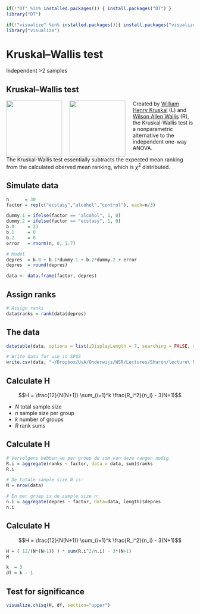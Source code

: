 ```r
if(!"DT" %in% installed.packages()) { install.packages("DT") }
library("DT")

if(!"visualize" %in% installed.packages()){ install.packages("visualize") }
library("visualize")
```

# Kruskal–Wallis test

Independent >2 samples

## Kruskal–Wallis test

<img src="http://owpdb.mfo.de/photoNormal?id=15500" style="float: left; margin: 0 20px 0 0; height: 150px;">
<img src="http://www.peoples.ru/science/economy/wilson_allen_wallis/wallis_1.jpg" style="float: left; margin: 0 20px 0 0; height: 150px;">

Created by [William Henry Kruskal](http://en.wikipedia.org/wiki/William_Kruskal) (L) and [Wilson Allen Wallis](http://en.wikipedia.org/wiki/W._Allen_Wallis) (R), the Kruskal-Wallis test is a nonparametric alternative to the independent one-way ANOVA.

The Kruskal-Wallis test essentially subtracts the expected mean ranking from the calculated oberved mean ranking, which is $\chi^2$ distributed.

## Simulate data

```r
n      = 30
factor = rep(c("ecstasy","alcohol","control"), each=n/3)

dummy.1 = ifelse(factor == "alcohol", 1, 0)
dummy.2 = ifelse(factor == "ecstasy", 1, 0)
b.0     = 23
b.1     = 0
b.2     = 0
error   = rnorm(n, 0, 1.7)

# Model
depres  = b.0 + b.1*dummy.1 + b.2*dummy.2 + error
depres  = round(depres)

data <- data.frame(factor, depres)
```

## Assign ranks

```r
# Assign ranks
data$ranks = rank(data$depres)
```

## The data

```r
datatable(data, options = list(iDisplayLength = 7, searching = FALSE, scrollY = 415, paging = F, info = F))

# Write data for use in SPSS
write.csv(data, "~/Dropbox/UvA/Onderwijs/WSR/Lectures/Sharon/lecture\ Non\ parametric/kruskal-Wallisk.csv", row.names=FALSE)
```

## Calculate H

$$H = \frac{12}{N(N+1)} \sum_{i=1}^k \frac{R_i^2}{n_i} - 3(N+1)$$

- $N$ total sample size
- $n$ sample size per group
- $k$ number of groups
- $R$ rank sums

## Calculate H

```r
# Vervolgens hebben we per groep de som van deze rangen nodig.
R.i = aggregate(ranks ~ factor, data = data, sum)$ranks
R.i

# De totale sample size N is:
N = nrow(data)

# En per groep is de sample size n:
n.i = aggregate(depres ~ factor, data=data, length)$depres
n.i
```

## Calculate H

$$H = \frac{12}{N(N+1)} \sum_{i=1}^k \frac{R_i^2}{n_i} - 3(N+1)$$

```r
H = ( 12/(N*(N+1)) ) * sum(R.i^2/n.i) - 3*(N+1)
H

k  = 3
df = k - 1
```

## Test for significance

```r
visualize.chisq(H, df, section="upper")
```
